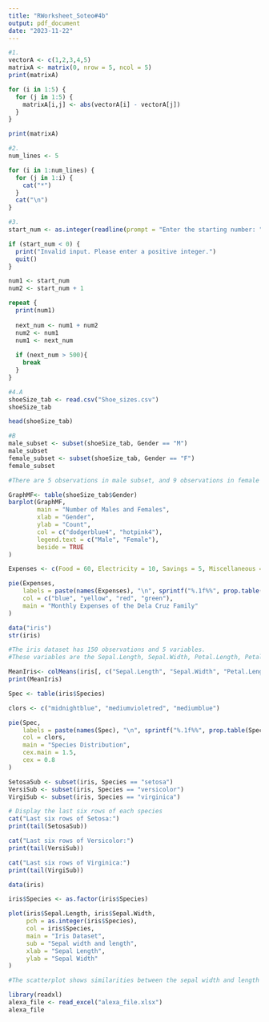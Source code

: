 ```yaml
---
title: "RWorksheet_Soteo#4b"
output: pdf_document
date: "2023-11-22"
---
```


```r
#1.
vectorA <- c(1,2,3,4,5)
matrixA <- matrix(0, nrow = 5, ncol = 5)
print(matrixA)

for (i in 1:5) {
  for (j in 1:5) {
    matrixA[i,j] <- abs(vectorA[i] - vectorA[j])
  }
}

print(matrixA)
```

```r
#2. 
num_lines <- 5

for (i in 1:num_lines) {
  for (j in 1:i) {
    cat("*")
  }
  cat("\n")
}

```

```r
#3.
start_num <- as.integer(readline(prompt = "Enter the starting number: "))

if (start_num < 0) {
  print("Invalid input. Please enter a positive integer.")
  quit()
}

num1 <- start_num
num2 <- start_num + 1

repeat {
  print(num1)
  
  next_num <- num1 + num2
  num2 <- num1
  num1 <- next_num
  
  if (next_num > 500){
    break
  }
}
```

```r
#4.A
shoeSize_tab <- read.csv("Shoe_sizes.csv")
shoeSize_tab

head(shoeSize_tab)
```

```r
#B
male_subset <- subset(shoeSize_tab, Gender == "M")
male_subset
female_subset <- subset(shoeSize_tab, Gender == "F")
female_subset

#There are 5 observations in male subset, and 9 observations in female subset.
```

```r
GraphMF<- table(shoeSize_tab$Gender)
barplot(GraphMF,
        main = "Number of Males and Females",
        xlab = "Gender",
        ylab = "Count",
        col = c("dodgerblue4", "hotpink4"),
        legend.text = c("Male", "Female"),
        beside = TRUE
)
```


```r
Expenses <- c(Food = 60, Electricity = 10, Savings = 5, Miscellaneous = 25)

pie(Expenses,
    labels = paste(names(Expenses), "\n", sprintf("%.1f%%", prop.table(Expenses) * 100)),
    col = c("blue", "yellow", "red", "green"),  
    main = "Monthly Expenses of the Dela Cruz Family"
)
```

```r

data("iris")
str(iris)

#The iris dataset has 150 observations and 5 variables.
#These variables are the Sepal.Length, Sepal.Width, Petal.Length, Petal.Width, and Species.
```
``` r
MeanIris<- colMeans(iris[, c("Sepal.Length", "Sepal.Width", "Petal.Length", "Petal.Width")])
print(MeanIris)
```


```r
Spec <- table(iris$Species)

clors <- c("midnightblue", "mediumvioletred", "mediumblue")

pie(Spec,
    labels = paste(names(Spec), "\n", sprintf("%.1f%%", prop.table(Spec) * 100)),
    col = clors,
    main = "Species Distribution",
    cex.main = 1.5,
    cex = 0.8      
)
```

``` r
SetosaSub <- subset(iris, Species == "setosa")
VersiSub <- subset(iris, Species == "versicolor")
VirgiSub <- subset(iris, Species == "virginica")

# Display the last six rows of each species
cat("Last six rows of Setosa:")
print(tail(SetosaSub))

cat("Last six rows of Versicolor:")
print(tail(VersiSub))

cat("Last six rows of Virginica:")
print(tail(VirgiSub))
```

``` r

data(iris)

iris$Species <- as.factor(iris$Species)

plot(iris$Sepal.Length, iris$Sepal.Width,
     pch = as.integer(iris$Species),
     col = iris$Species,
     main = "Iris Dataset",
     sub = "Sepal width and length",
     xlab = "Sepal Length",
     ylab = "Sepal Width"
)
```

``` r
#The scatterplot shows similarities between the sepal width and length ranging from 5.5 to 7.0
```

```r
library(readxl)
alexa_file <- read_excel("alexa_file.xlsx")
alexa_file
```